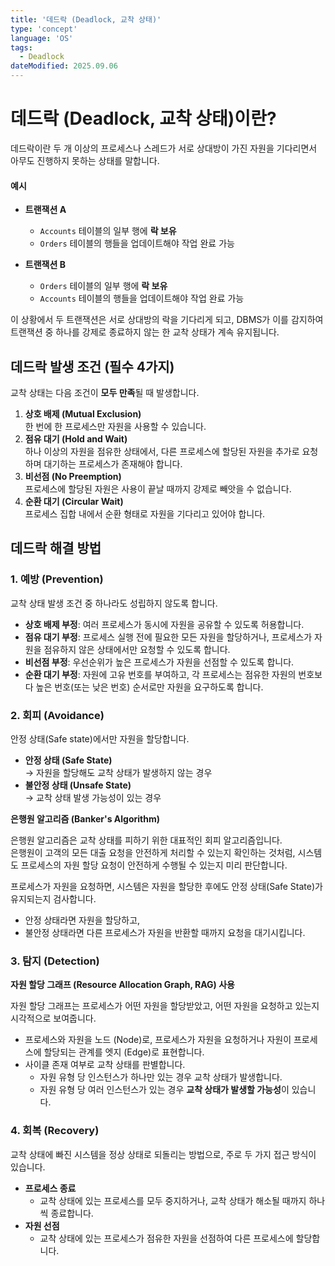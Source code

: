 ```yaml
---
title: '데드락 (Deadlock, 교착 상태)'
type: 'concept'
language: 'OS'
tags:
  - Deadlock
dateModified: 2025.09.06
---
```



# 데드락 (Deadlock, 교착 상태)이란?

데드락이란 두 개 이상의 프로세스나 스레드가 서로 상대방이 가진 자원을 기다리면서 아무도 진행하지 못하는 상태를 말합니다.

#### 예시

<ImageContainer category="os" fileName="deadlock.png" alt="deadlock 예시" />

- **트랜잭션 A**
  - `Accounts` 테이블의 일부 행에 **락 보유**
  - `Orders` 테이블의 행들을 업데이트해야 작업 완료 가능

- **트랜잭션 B**
  - `Orders` 테이블의 일부 행에 **락 보유**
  - `Accounts` 테이블의 행들을 업데이트해야 작업 완료 가능

이 상황에서 두 트랜잭션은 서로 상대방의 락을 기다리게 되고, DBMS가 이를 감지하여 트랜잭션 중 하나를 강제로 종료하지 않는 한 교착 상태가 계속 유지됩니다.

## 데드락 발생 조건 (필수 4가지)

교착 상태는 다음 조건이 **모두 만족**될 때 발생합니다.

1. **상호 배제 (Mutual Exclusion)**  
   한 번에 한 프로세스만 자원을 사용할 수 있습니다.
2. **점유 대기 (Hold and Wait)**  
   하나 이상의 자원을 점유한 상태에서, 다른 프로세스에 할당된 자원을 추가로 요청하며 대기하는 프로세스가 존재해야 합니다.
3. **비선점 (No Preemption)**  
   프로세스에 할당된 자원은 사용이 끝날 때까지 강제로 빼앗을 수 없습니다.
4. **순환 대기 (Circular Wait)**  
   프로세스 집합 내에서 순환 형태로 자원을 기다리고 있어야 합니다.

## 데드락 해결 방법

### 1. 예방 (Prevention)

교착 상태 발생 조건 중 하나라도 성립하지 않도록 합니다.

- **상호 배제 부정**: 여러 프로세스가 동시에 자원을 공유할 수 있도록 허용합니다.
- **점유 대기 부정**: 프로세스 실행 전에 필요한 모든 자원을 할당하거나, 프로세스가 자원을 점유하지 않은 상태에서만 요청할 수 있도록 합니다.
- **비선점 부정**: 우선순위가 높은 프로세스가 자원을 선점할 수 있도록 합니다.
- **순환 대기 부정**: 자원에 고유 번호를 부여하고, 각 프로세스는 점유한 자원의 번호보다 높은 번호(또는 낮은 번호) 순서로만 자원을 요구하도록 합니다.

### 2. 회피 (Avoidance)

안정 상태(Safe state)에서만 자원을 할당합니다.

- **안정 상태 (Safe State)**  
  → 자원을 할당해도 교착 상태가 발생하지 않는 경우
- **불안정 상태 (Unsafe State)**  
  → 교착 상태 발생 가능성이 있는 경우

**은행원 알고리즘 (Banker's Algorithm)**

은행원 알고리즘은 교착 상태를 피하기 위한 대표적인 회피 알고리즘입니다. <br />
은행원이 고객의 모든 대출 요청을 안전하게 처리할 수 있는지 확인하는 것처럼, 시스템도 프로세스의 자원 할당 요청이 안전하게 수행될 수 있는지 미리 판단합니다.

프로세스가 자원을 요청하면, 시스템은 자원을 할당한 후에도 안정 상태(Safe State)가 유지되는지 검사합니다.

- 안정 상태라면 자원을 할당하고,
- 불안정 상태라면 다른 프로세스가 자원을 반환할 때까지 요청을 대기시킵니다.

### 3. 탐지 (Detection)

**자원 할당 그래프 (Resource Allocation Graph, RAG) 사용**

자원 할당 그래프는 프로세스가 어떤 자원을 할당받았고, 어떤 자원을 요청하고 있는지 시각적으로 보여줍니다.

- 프로세스와 자원을 노드 (Node)로, 프로세스가 자원을 요청하거나 자원이 프로세스에 할당되는 관계를 엣지 (Edge)로 표현합니다.
- 사이클 존재 여부로 교착 상태를 판별합니다.
  - 자원 유형 당 인스턴스가 하나만 있는 경우 교착 상태가 발생합니다.
  - 자원 유형 당 여러 인스턴스가 있는 경우 **교착 상태가 발생할 가능성**이 있습니다.

<ImageContainer category="os" fileName="rag1.png" alt="교착 상태가 있는 RAG" />

<ImageContainer category="os" fileName="rag2.png" alt="사이클은 있지만 교착 상태는 없는 RAG" />

### 4. 회복 (Recovery)

교착 상태에 빠진 시스템을 정상 상태로 되돌리는 방법으로, 주로 두 가지 접근 방식이 있습니다.

- **프로세스 종료**
  - 교착 상태에 있는 프로세스를 모두 중지하거나, 교착 상태가 해소될 때까지 하나씩 종료합니다.
- **자원 선점**
  - 교착 상태에 있는 프로세스가 점유한 자원을 선점하여 다른 프로세스에 할당합니다.
